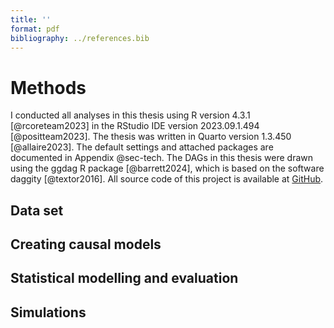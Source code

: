 ```yaml
---
title: ''
format: pdf
bibliography: ../references.bib
---
```


# Methods

I conducted all analyses in this thesis using R version 4.3.1 [@rcoreteam2023] in the RStudio IDE version 2023.09.1.494 [@positteam2023]. The thesis was written in Quarto version 1.3.450 [@allaire2023]. The default settings and attached packages are documented in Appendix @sec-tech. The DAGs in this thesis were drawn using the ggdag R package [@barrett2024], which is based on the software daggity [@textor2016]. All source code of this project is available at [GitHub](https://github.com/smnnlt/causal-inference-sport).

<!-- Preregistration (free form). -->

## Data set

## Creating causal models

## Statistical modelling and evaluation

<!-- More details in appendix -->

## Simulations

<!-- Maybe another appendix -->

